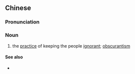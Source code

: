 ==Chinese==
{{zh-forms|type=22}}

===Pronunciation===
{{zh-pron
|m=yúmín zhèngcè
|c=jyu4 man4 zing3 caak3
|cat=n
}}

===Noun===
{{zh-noun}}

# the [[practice]] of keeping the people [[ignorant]]; [[obscurantism]]

====See also====
* {{zh-l|蒙昧主義}}